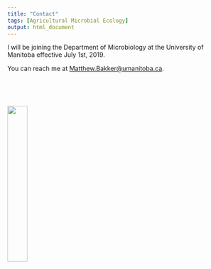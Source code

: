 ```yaml
---
title: "Contact"
tags: [Agricultural Microbial Ecology]
output: html_document
---
```

  
I will be joining the Department of Microbiology at the University of Manitoba effective July 1st, 2019.  
  
You can reach me at [Matthew.Bakker@umanitoba.ca](mailto:Matthew.Bakker@umanitoba.ca).  
<p></br></p>
<p></br></p>
  
<img src="media/UofM_logo.png" style="width:30%; margin-right: 20px" align="left">  
